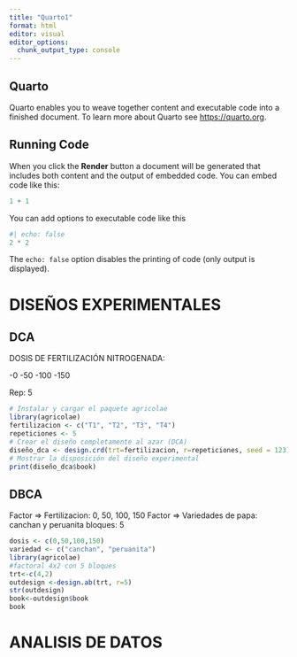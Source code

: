 ```yaml
---
title: "Quarto1"
format: html
editor: visual
editor_options: 
  chunk_output_type: console
---
```


## Quarto

Quarto enables you to weave together content and executable code into a finished document. To learn more about Quarto see <https://quarto.org>.

## Running Code

When you click the **Render** button a document will be generated that includes both content and the output of embedded code. You can embed code like this:

```r
1 + 1
```

You can add options to executable code like this

```r
#| echo: false
2 * 2
```

The `echo: false` option disables the printing of code (only output is displayed).

# DISEÑOS EXPERIMENTALES

## DCA

DOSIS DE FERTILIZACIÓN NITROGENADA:

-0
-50
-100
-150

Rep: 5
```r
# Instalar y cargar el paquete agricolae
library(agricolae)
fertilizacion <- c("T1", "T2", "T3", "T4")  
repeticiones <- 5  
# Crear el diseño completamente al azar (DCA)
diseño_dca <- design.crd(trt=fertilizacion, r=repeticiones, seed = 123)
# Mostrar la disposición del diseño experimental
print(diseño_dca$book)

```


## DBCA

Factor => Fertilizacion: 0, 50, 100, 150
Factor => Variedades de papa: canchan y peruanita
bloques: 5
```r

dosis <- c(0,50,100,150)
variedad <- c("canchan", "peruanita")
library(agricolae)
#factoral 4x2 con 5 bloques
trt<-c(4,2)
outdesign <-design.ab(trt, r=5)
str(outdesign)
book<-outdesign$book
book

```


# ANALISIS DE DATOS
